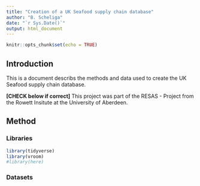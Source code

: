 ```yaml
---
title: "Creation of a UK Seafood supply chain database"
author: "B. Scheliga"
date: "`r Sys.Date()`"
output: html_document
---
```


```r
knitr::opts_chunk$set(echo = TRUE)
```

## Introduction

This is a document describs the methods and data used to create the UK Seafood supply chain database. 

**[CHECK below if correct]**
This project was part of the RESAS - Project from the Rowett Insitute at the University of Aberdeen.

## Method

### Libraries

```r
library(tidyverse)
library(vroom)
#library(here)
```

### Datasets

```r

```

